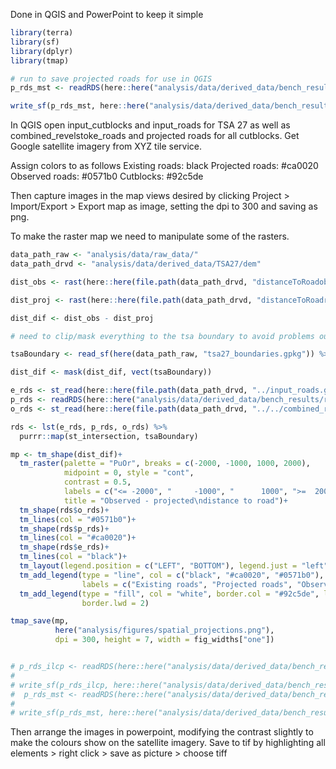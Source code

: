 Done in QGIS and PowerPoint to keep it simple

```r
library(terra)
library(sf)
library(dplyr)
library(tmap)

# run to save projected roads for use in QGIS
p_rds_mst <- readRDS(here::here("analysis/data/derived_data/bench_results/result_mst_regular_1e-05_10_revelstoke.rds"))

write_sf(p_rds_mst, here::here("analysis/data/derived_data/bench_results/mst_regular_1e-05_10_revelstoke.gpkg"))
```


In QGIS open input_cutblocks and input_roads for TSA 27 as well as combined_revelstoke_roads and projected roads for all cutblocks.  Get Google satellite imagery from XYZ tile service. 

Assign colors to as follows
Existing roads: black
Projected roads: #ca0020
Observed roads: #0571b0
Cutblocks: #92c5de
               
Then capture images in the map views desired by clicking Project > Import/Export > Export map as image,
setting the dpi to 300 and saving as png. 

To make the raster map we need to manipulate some of the rasters.

```r
data_path_raw <- "analysis/data/raw_data/"
data_path_drvd <- "analysis/data/derived_data/TSA27/dem"

dist_obs <- rast(here::here(file.path(data_path_drvd, "distanceToRoadobserved_NA_NA.tif")))

dist_proj <- rast(here::here(file.path(data_path_drvd, "distanceToRoadregular_1e-05_mst.tif")))

dist_dif <- dist_obs - dist_proj

# need to clip/mask everything to the tsa boundary to avoid problems outside tsa

tsaBoundary <- read_sf(here(data_path_raw, "tsa27_boundaries.gpkg")) %>% st_union()

dist_dif <- mask(dist_dif, vect(tsaBoundary))

e_rds <- st_read(here::here(file.path(data_path_drvd, "../input_roads.gpkg")))
p_rds <- readRDS(here::here("analysis/data/derived_data/bench_results/result_mst_regular_1e-05_10_revelstoke.rds"))
o_rds <- st_read(here::here(file.path(data_path_drvd, "../../combined_revelstoke_roads.gpkg")))

rds <- lst(e_rds, p_rds, o_rds) %>% 
  purrr::map(st_intersection, tsaBoundary)

mp <- tm_shape(dist_dif)+
  tm_raster(palette = "PuOr", breaks = c(-2000, -1000, 1000, 2000), 
            midpoint = 0, style = "cont", 
            contrast = 0.5,
            labels = c("<= -2000", "     -1000", "      1000", ">=  2000"),
            title = "Observed - projected\ndistance to road")+
  tm_shape(rds$o_rds)+
  tm_lines(col = "#0571b0")+
  tm_shape(rds$p_rds)+
  tm_lines(col = "#ca0020")+
  tm_shape(rds$e_rds)+
  tm_lines(col = "black")+
  tm_layout(legend.position = c("LEFT", "BOTTOM"), legend.just = "left", frame = FALSE)+
  tm_add_legend(type = "line", col = c("black", "#ca0020", "#0571b0"), lwd = 2,
                labels = c("Existing roads", "Projected roads", "Observed roads"))+
  tm_add_legend(type = "fill", col = "white", border.col = "#92c5de", labels = "Cutblocks",
                border.lwd = 2)

tmap_save(mp,
          here("analysis/figures/spatial_projections.png"),
          dpi = 300, height = 7, width = fig_widths["one"])


# p_rds_ilcp <- readRDS(here::here("analysis/data/derived_data/bench_results/result_ilcp_regular_1e-05_10_revelstoke_real.rds"))
# 
# write_sf(p_rds_ilcp, here::here("analysis/data/derived_data/bench_results/ilcp_regular_1e-05_10_revelstoke_real.gpkg"))
#  p_rds_mst <- readRDS(here::here("analysis/data/derived_data/bench_results/result_mst_regular_1e-05_10_revelstoke_real.rds"))
# 
# write_sf(p_rds_mst, here::here("analysis/data/derived_data/bench_results/mst_regular_1e-05_10_revelstoke_real.gpkg"))
```

Then arrange the images in powerpoint, modifying the contrast slightly to make the colours show on the satellite imagery. Save to tif by highlighting all elements > right click > save as picture > choose tiff 
